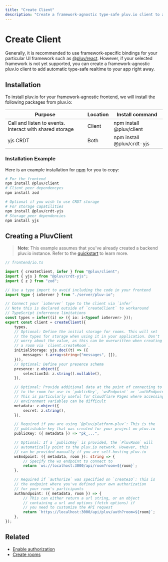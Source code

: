 ```yaml
---
title: "Create Client"
description: "Create a framework-agnostic type-safe pluv.io client to add real-time to any app"
---
```


# Create Client

Generally, it is recommended to use framework-specific bindings for your particular UI framework such as [@pluv/react](https://www.npmjs.com/package/@pluv/react). However, if your selected framework is not yet supported, you can create a framework-agnostic pluv.io client to add automatic type-safe realtime to your app right away.

## Installation

To install pluv.io for your framework-agnostic frontend, we will install the following packages from pluv.io:

| Purpose                                                 | Location | Install command                       |
|---------------------------------------------------------|----------|---------------------------------------|
| Call and listen to events. Interact with shared storage | Client   | npm install @pluv/client              |
| yjs CRDT                                                | Both     | npm install @pluv/crdt-yjs            |


### Installation Example

Here is an example installation for [npm](https://www.npmjs.com) for you to copy:

```bash
# For the frontend
npm install @pluv/client
# Client peer dependencyes
npm install zod

# Optional if you wish to use CRDT storage
# For storage capatilities
npm install @pluv/crdt-yjs
# Storage peer dependencies
npm install yjs
```

## Creating a PluvClient

> **Note**: This example assumes that you've already created a backend pluv.io
> instance. Refer to the [quickstart](/docs/quickstart/nextjs) to learn more.

```ts
// frontend/io.ts

import { createClient, infer } from "@pluv/client";
import { yjs } from "@pluv/crdt-yjs";
import { z } from "zod";

// Use a type import to avoid including the code in your frontend
import type { ioServer } from "./server/pluv-io";

// Connect your `ioServer` type to the client via `infer`
// Note this is declared outside of `createClient` to workaround
// TypeScript inferrence limitations
const types = infer((i) => ({ io: i<typeof ioServer> }));
export const client = createClient({
    types,
    // Optional: Define the initial storage for rooms. This will set
    // the types for storage when using it in your application. Don't
    // worry about the value, as this can be overwritten when creating
    // a room via `client.createRoom`.
    initialStorage: yjs.doc((t) => ({
        messages: t.array<string>("messages", []),
    })),
    // Optional: Define your presence schema
    presence: z.object({
        selectionId: z.string().nullable(),
    }),

    // Optional: Provide additional data at the point of connecting to
    // to the room for use in `publicKey`, `wsEndpoint` or `authEndpoint`.
    // This is particularly useful for Cloudflare Pages where accessing
    // environment variables can be difficult
    metadata: z.object({
        secret: z.string(),
    }),

    // Required if you are using `@pluv/platform-pluv`: This is the
    // publishable-key that was created for your project on pluv.io
    publicKey: ({ metadata }) => "pk_...",

    // Optional: If a `publicKey` is provided, the `PluvRoom` will
    // automatically point to the pluv.io network. However, this
    // can be provided manually if you are self-hosting pluv.io
    wsEndpoint: ({ metadata, room }): string => {
        // Specify the ws endpoint to connect to
        return `ws://localhost:3000/api/room?room=${room}`;
    },

    // Required if `authorize` was specified on `createIO`: This is
    // the endpoint where you've defined your own authorization
    // for your room's participants
    authEndpoint: ({ metadata, room }) => {
        // This can either return a url string, or an object
        // containing a url and options (fetch options) if
        // you need to customize the API request
        return `https://localhost:3000/api/pluv/auth?room=${room}`;
    },
});
```

## Related

* [Enable authorization](/docs/authorization)
* [Create rooms](/docs/create-rooms/client-rooms)
